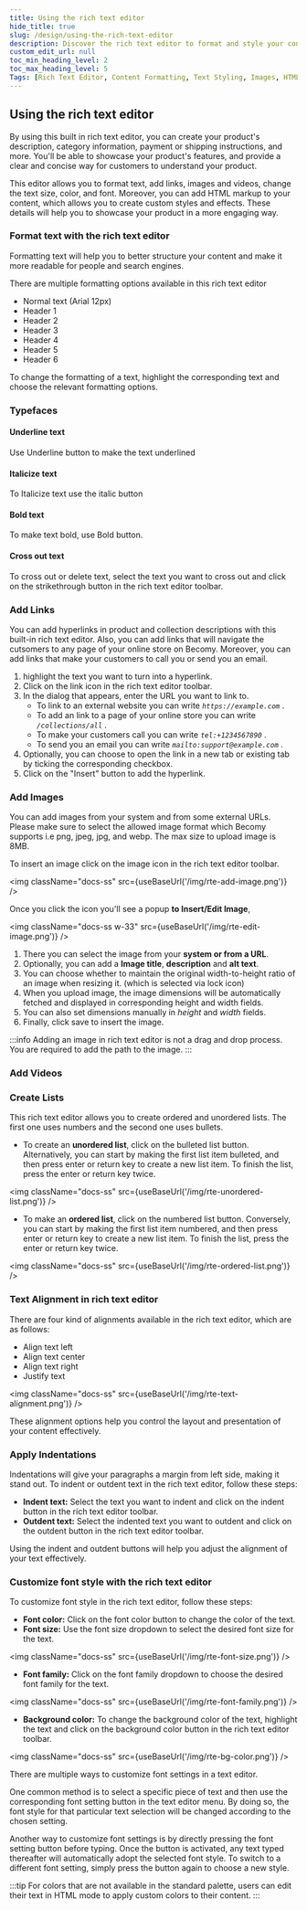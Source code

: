```yaml
---
title: Using the rich text editor
hide_title: true
slug: /design/using-the-rich-text-editor
description: Discover the rich text editor to format and style your content, including text, images, HTML markup, and videos. 
custom_edit_url: null
toc_min_heading_level: 2
toc_max_heading_level: 5
Tags: [Rich Text Editor, Content Formatting, Text Styling, Images, HTML Markup, Videos]
---
```


<head>
<meta property="twitter:description" content="Discover the rich text editor to format and style your content, including text, images, HTML markup, and videos"/>
<meta property="og:url" content="https://docs-becomy.surge.sh/design/using-the-rich-text-editor/"/>
<link rel="canonical" href="https://docs-becomy.surge.sh/design"/>
<link rel="alternate" href="https://docs-becomy.surge.sh/design/fr" hreflang="fr"/>
</head>

## Using the rich text editor
By using this built in rich text editor, you can create your product's description, category information, payment or shipping instructions, and more.
You'll be able to showcase your product's features, and provide a clear and concise way for customers to understand your product.

This editor allows you to format text, add links, images and videos, change the text size, color, and font. Moreover, you can add HTML markup to your content, which allows you to create custom styles and effects.
These details will help you to showcase your product in a more engaging way.

### Format text with the rich text editor

Formatting text will help you to better structure your content and make it more readable for people and search engines.

There are multiple formatting options available in this rich text editor
- Normal text (Arial 12px)
- Header 1
- Header 2
- Header 3
- Header 4
- Header 5
- Header 6

To change the formatting of a text, highlight the corresponding text and choose the relevant formatting options.

### Typefaces

#### Underline text
Use Underline button to make the text underlined
#### Italicize text 
To Italicize text use the italic button
#### Bold text
To make text bold, use Bold button.
#### Cross out text
To cross out or delete text, select the text you want to cross out and click on the strikethrough button in the rich text editor toolbar.

### Add Links

You can add hyperlinks in product and collection descriptions with this built-in rich text editor. Also, you can add links that will navigate the cutsomers to any page of your online store on Becomy.
Moreover, you can add links that make your customers to call you or send you an email.

1. highlight the text you want to turn into a hyperlink.
2. Click on the link icon in the rich text editor toolbar.
3. In the dialog that appears, enter the URL you want to link to.
    - To link to an external website you can write _`https://example.com`_ .
    - To add an link to a page of your online store you can write _`/collections/all`_ .
    - To make your customers call you can write _`tel:+1234567890`_ .
    - To send you an email you can write _`mailto:support@example.com`_ .
4. Optionally, you can choose to open the link in a new tab or existing tab by ticking the corresponding checkbox.
5. Click on the "Insert" button to add the hyperlink.



### Add Images
You can add images from your system and from some external URLs. Please make sure to select the allowed image format which Becomy supports i.e png, jpeg, jpg, and webp.
The max size to upload image is 8MB. 

To insert an image click on the image icon in the rich text editor toolbar.

<img className="docs-ss" src={useBaseUrl('/img/rte-add-image.png')} />

Once you click the icon you'll see a popup **to Insert/Edit Image**,

<img className="docs-ss w-33"  src={useBaseUrl('/img/rte-edit-image.png')} />
1. There you can select the image from your **system or from a URL**.
2. Optionally, you can add a **Image title**, **description** and **alt text**.
3. You can choose whether to maintain the original width-to-height ratio of an image when resizing it. (which is selected via lock icon)
4. When you upload image, the image dimensions will be automatically fetched and displayed in corresponding height and width fields.
5. You can also set dimensions manually in _height_ and _width_ fields.
6. Finally, click save to insert the image.


:::info
Adding an image in rich text editor is not a drag and drop process. You are required to add the path to the image.
:::

### Add Videos

### Create Lists
This rich text editor allows you to create ordered and unordered lists. The first one uses numbers and the second one uses bullets.

- To create an **unordered list**, click on the bulleted list button. Alternatively, you can start by making the first list item bulleted, and then press enter or return key to create a new list item. To finish the list, press the enter or return key twice.

<img className="docs-ss" src={useBaseUrl('/img/rte-unordered-list.png')} />
- To make an **ordered list**, click on the numbered list button. Conversely, you can start by making the first list item numbered, and then press enter or return key to create a new list item. To finish the list, press the enter or return key twice.

<img className="docs-ss" src={useBaseUrl('/img/rte-ordered-list.png')} />
### Text Alignment in  rich text editor

There are four kind of alignments available in the rich text editor, which are as follows:

- Align text left
- Align text center
- Align text right
- Justify text


<img className="docs-ss" src={useBaseUrl('/img/rte-text-alignment.png')} />

These alignment options help you control the layout and presentation of your content effectively.

### Apply Indentations

Indentations will give your paragraphs a margin from left side, making it stand out. To indent or outdent text in the rich text editor, follow these steps: 

- **Indent text:** Select the text you want to indent and click on the indent button in the rich text editor toolbar.
- **Outdent text:** Select the indented text you want to outdent and click on the outdent button in the rich text editor toolbar.

Using the indent and outdent buttons will help you adjust the alignment of your text effectively.

### Customize font style with the rich text editor

To customize font style in the rich text editor, follow these steps:

- **Font color:** Click on the font color button to change the color of the text.
- **Font size:** Use the font size dropdown to select the desired font size for the text.


<img className="docs-ss" src={useBaseUrl('/img/rte-font-size.png')} />


- **Font family:** Click on the font family dropdown to choose the desired font family for the text.

<img className="docs-ss" src={useBaseUrl('/img/rte-font-family.png')} />

- **Background color:** To change the background color of the text, highlight the text and click on the background color button in the rich text editor toolbar.


<img className="docs-ss" src={useBaseUrl('/img/rte-bg-color.png')} />


There are multiple ways to customize font settings in a text editor. 

One common method is to select a specific piece of text and then use the corresponding font setting button in the text editor menu. By doing so, the font style for that particular text selection will be changed according to the chosen setting.

Another way to customize font settings is by directly pressing the font setting button before typing. Once the button is activated, any text typed thereafter will automatically adopt the selected font style. To switch to a different font setting, simply press the button again to choose a new style.

:::tip
For colors that are not available in the standard palette, users can edit their text in HTML mode to apply custom colors to their content.
:::




